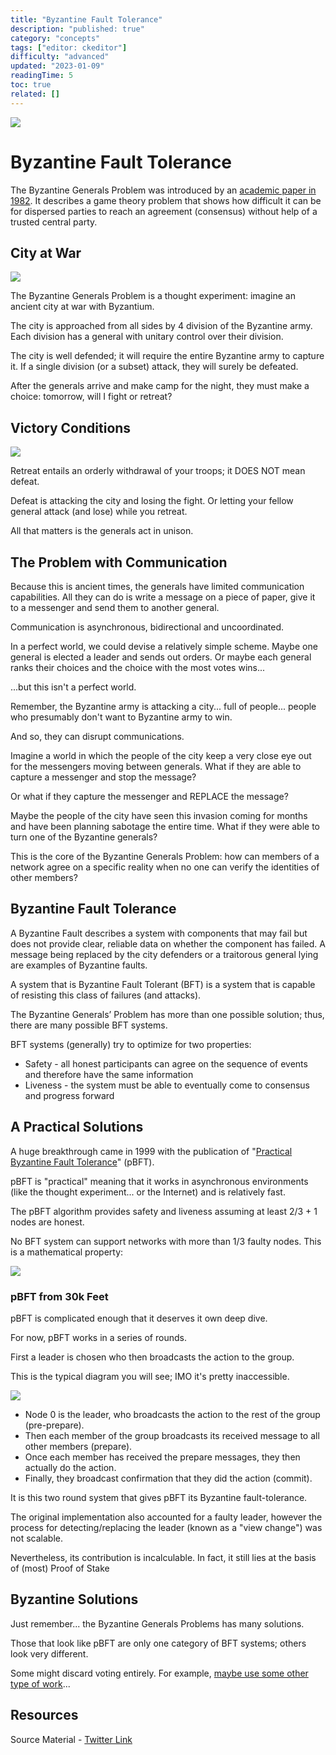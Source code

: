 ```yaml
---
title: "Byzantine Fault Tolerance"
description: "published: true"
category: "concepts"
tags: ["editor: ckeditor"]
difficulty: "advanced"
updated: "2023-01-09"
readingTime: 5
toc: true
related: []
---
```


![](/images/bft-1.jpeg)

# Byzantine Fault Tolerance

The Byzantine Generals Problem was introduced by an [academic paper in 1982](https://www.microsoft.com/en-us/research/uploads/prod/2016/12/The-Byzantine-Generals-Problem.pdf). It describes a game theory problem that shows how difficult it can be for dispersed parties to reach an agreement (consensus) without help of a trusted central party. 

## City at War

![](/images/bft-2.jpeg)

The Byzantine Generals Problem is a thought experiment: imagine an ancient city at war with Byzantium. 

The city is approached from all sides by 4 division of the Byzantine army. Each division has a general with unitary control over their division.

The city is well defended; it will require the entire Byzantine army to capture it. If a single division (or a subset) attack, they will surely be defeated. 

After the generals arrive and make camp for the night, they must make a choice: tomorrow, will I fight or retreat?

## Victory Conditions

![](/images/bft-3.jpeg)

Retreat entails an orderly withdrawal of your troops; it DOES NOT mean defeat. 

Defeat is attacking the city and losing the fight. Or letting your fellow general attack (and lose) while you retreat. 

All that matters is the generals act in unison.

## The Problem with Communication

Because this is ancient times, the generals have limited communication capabilities. All they can do is write a message on a piece of paper, give it to a messenger and send them to another general. 

Communication is asynchronous, bidirectional and uncoordinated.

In a perfect world, we could devise a relatively simple scheme. Maybe one general is elected a leader and sends out orders. Or maybe each general ranks their choices and the choice with the most votes wins... 

...but this isn't a perfect world.

Remember, the Byzantine army is attacking a city... full of people... people who presumably don't want to Byzantine army to win. 

And so, they can disrupt communications.

Imagine a world in which the people of the city keep a very close eye out for the messengers moving between generals. What if they are able to capture a messenger and stop the message? 

Or what if they capture the messenger and REPLACE the message?

Maybe the people of the city have seen this invasion coming for months and have been planning sabotage the entire time. What if they were able to turn one of the Byzantine generals?

This is the core of the Byzantine Generals Problem: how can members of a network agree on a specific reality when no one can verify the identities of other members?

## Byzantine Fault Tolerance

A Byzantine Fault describes a system with components that may fail but does not provide clear, reliable data on whether the component has failed. A message being replaced by the city defenders or a traitorous general lying are examples of Byzantine faults.

A system that is Byzantine Fault Tolerant (BFT) is a system that is capable of resisting this class of failures (and attacks). 

The Byzantine Generals’ Problem has more than one possible solution; thus, there are many possible BFT systems.

BFT systems (generally) try to optimize for two properties: 

*   Safety - all honest participants can agree on the sequence of events and therefore have the same information 
*   Liveness - the system must be able to eventually come to consensus and progress forward

## A Practical Solutions

A huge breakthrough came in 1999 with the publication of "[Practical Byzantine Fault Tolerance](https://pmg.csail.mit.edu/papers/osdi99.pdf)" (pBFT). 

pBFT is "practical" meaning that it works in asynchronous environments (like the thought experiment... or the Internet) and is relatively fast. 

The pBFT algorithm provides safety and liveness assuming at least 2/3 + 1 nodes are honest. 

No BFT system can support networks with more than 1/3 faulty nodes. This is a mathematical property:

![](/images/bft-4.png)

### pBFT from 30k Feet

pBFT is complicated enough that it deserves it own deep dive.

For now, pBFT works in a series of rounds. 

First a leader is chosen who then broadcasts the action to the group.

This is the typical diagram you will see; IMO it's pretty inaccessible. 

![](/images/bft-5.jpeg)

*   Node 0 is the leader, who broadcasts the action to the rest of the group (pre-prepare). 
*   Then each member of the group broadcasts its received message to all other members (prepare).
*   Once each member has received the prepare messages, they then actually do the action. 
*   Finally, they broadcast confirmation that they did the action (commit). 

It is this two round system that gives pBFT its Byzantine fault-tolerance.

The original implementation also accounted for a faulty leader, however the process for detecting/replacing the leader (known as a "view change") was not scalable.

Nevertheless, its contribution is incalculable. In fact, it still lies at the basis of (most) Proof of Stake

## Byzantine Solutions

Just remember... the Byzantine Generals Problems has many solutions. 

Those that look like pBFT are only one category of BFT systems; others look very different. 

Some might discard voting entirely. For example, [maybe use some other type of work](https://bitcoin.org/bitcoin.pdf)... 

## Resources

Source Material - [Twitter Link](https://twitter.com/logarithmicrex/status/1576284739392090112)


